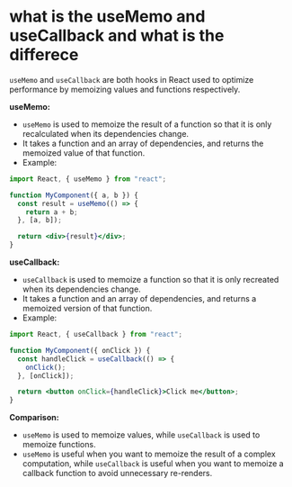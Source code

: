 # what is the useMemo and useCallback and what is the differece

`useMemo` and `useCallback` are both hooks in React used to optimize performance by memoizing values and functions respectively.

**useMemo:**

- `useMemo` is used to memoize the result of a function so that it is only recalculated when its dependencies change.
- It takes a function and an array of dependencies, and returns the memoized value of that function.
- Example:

```jsx
import React, { useMemo } from "react";

function MyComponent({ a, b }) {
  const result = useMemo(() => {
    return a + b;
  }, [a, b]);

  return <div>{result}</div>;
}
```

**useCallback:**

- `useCallback` is used to memoize a function so that it is only recreated when its dependencies change.
- It takes a function and an array of dependencies, and returns a memoized version of that function.
- Example:

```jsx
import React, { useCallback } from "react";

function MyComponent({ onClick }) {
  const handleClick = useCallback(() => {
    onClick();
  }, [onClick]);

  return <button onClick={handleClick}>Click me</button>;
}
```

**Comparison:**

- `useMemo` is used to memoize values, while `useCallback` is used to memoize functions.
- `useMemo` is useful when you want to memoize the result of a complex computation, while `useCallback` is useful when you want to memoize a callback function to avoid unnecessary re-renders.
